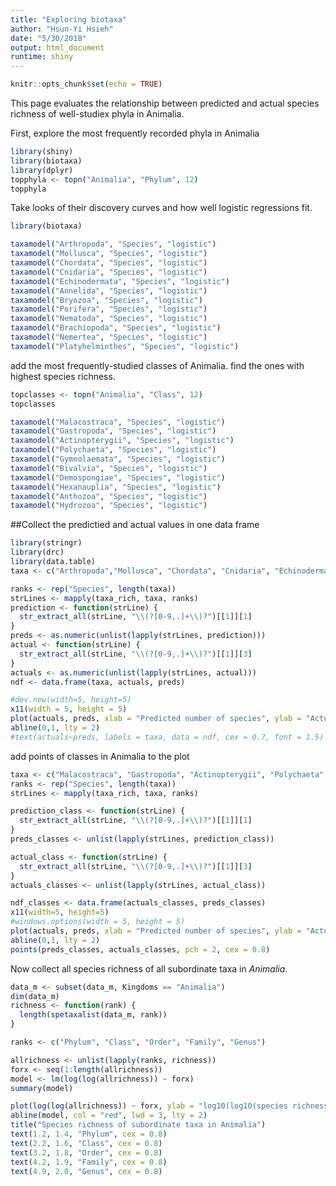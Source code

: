 ```yaml
---
title: "Exploring biotaxa"
author: "Hsun-Yi Hsieh"
date: "5/30/2018"
output: html_document
runtime: shiny
---
```

```r
knitr::opts_chunk$set(echo = TRUE)
```

This page evaluates the relationship between predicted and actual species richness of well-studiex phyla in Animalia.

First, explore the most frequently recorded phyla in Animalia
```r
library(shiny)
library(biotaxa)
library(dplyr)
topphyla <- topn("Animalia", "Phylum", 12)
topphyla
```

Take looks of their discovery curves and how well logistic regressions fit.
```r
library(biotaxa)

taxamodel("Arthropoda", "Species", "logistic")
taxamodel("Mollusca", "Species", "logistic")
taxamodel("Chordata", "Species", "logistic")
taxamodel("Cnidaria", "Species", "logistic")
taxamodel("Echinodermata", "Species", "logistic")
taxamodel("Annelida", "Species", "logistic")
taxamodel("Bryozoa", "Species", "logistic")
taxamodel("Porifera", "Species", "logistic")
taxamodel("Nematoda", "Species", "logistic")
taxamodel("Brachiopoda", "Species", "logistic")
taxamodel("Nemertea", "Species", "logistic")
taxamodel("Platyhelminthes", "Species", "logistic")

```

add the most frequently-studied classes of Animalia.
find the ones with highest species richness.
```r
topclasses <- topn("Animalia", "Class", 12)
topclasses
```
```r
taxamodel("Malacostraca", "Species", "logistic")
taxamodel("Gastropoda", "Species", "logistic")
taxamodel("Actinopterygii", "Species", "logistic")
taxamodel("Polychaeta", "Species", "logistic")
taxamodel("Gymnolaemata", "Species", "logistic")
taxamodel("Bivalvia", "Species", "logistic")
taxamodel("Demospongiae", "Species", "logistic")
taxamodel("Hexanauplia", "Species", "logistic")
taxamodel("Anthozoa", "Species", "logistic")
taxamodel("Hydrozoa", "Species", "logistic")
```

##Collect the predictied and actual values in one data frame
```r
library(stringr)
library(drc)
library(data.table)
taxa <- c("Arthropoda","Mollusca", "Chordata", "Cnidaria", "Echinodermata","Annelida", "Bryozoa", "Porifera", "Nematoda", "Brachiopoda", "Nemertea", "Platyhelminthes")

ranks <- rep("Species", length(taxa))
strLines <- mapply(taxa_rich, taxa, ranks)
prediction <- function(strLine) {
  str_extract_all(strLine, "\\(?[0-9,.]+\\)?")[[1]][1]
}
preds <- as.numeric(unlist(lapply(strLines, prediction)))
actual <- function(strLine) {
  str_extract_all(strLine, "\\(?[0-9,.]+\\)?")[[1]][3]
}
actuals <- as.numeric(unlist(lapply(strLines, actual)))
ndf <- data.frame(taxa, actuals, preds)

#dev.new(width=5, height=5)
x11(width = 5, height = 5)
plot(actuals, preds, xlab = "Predicted number of species", ylab = "Actual number of species", pch = 19)
abline(0,1, lty = 2)
#text(actuals~preds, labels = taxa, data = ndf, cex = 0.7, font = 1.5)
```

add points of classes in Animalia to the plot
```r
taxa <- c("Malacostraca", "Gastropoda", "Actinopterygii", "Polychaeta", "Bivalvia", "Demospongiae", "Hexanauplia", "Anthozoa", "Hydrozoa")
ranks <- rep("Species", length(taxa))
strLines <- mapply(taxa_rich, taxa, ranks)

prediction_class <- function(strLine) {
  str_extract_all(strLine, "\\(?[0-9,.]+\\)?")[[1]][1]
}
preds_classes <- unlist(lapply(strLines, prediction_class))

actual_class <- function(strLine) {
  str_extract_all(strLine, "\\(?[0-9,.]+\\)?")[[1]][3]
}
actuals_classes <- unlist(lapply(strLines, actual_class)) 

ndf_classes <- data.frame(actuals_classes, preds_classes)
x11(width=5, height=5)
#windows.options(width = 5, height = 5)
plot(actuals, preds, xlab = "Predicted number of species", ylab = "Actual number of species", pch = 19)
abline(0,1, lty = 2)
points(preds_classes, actuals_classes, pch = 2, cex = 0.8)
```

Now collect all species richness of all subordinate taxa in *Animalia*.
```r
data_m <- subset(data_m, Kingdoms == "Animalia")
dim(data_m)
richness <- function(rank) {
  length(spetaxalist(data_m, rank))
}

ranks <- c("Phylum", "Class", "Order", "Family", "Genus")

allrichness <- unlist(lapply(ranks, richness))
forx <- seq(1:length(allrichness))
model <- lm(log(log(allrichness)) ~ forx)
summary(model)

plot(log(log(allrichness)) ~ forx, ylab = "log10(log10(species richness))", xlab = "", pch = 19, ylim = c(1, 2.5))
abline(model, col = "red", lwd = 3, lty = 2)
title("Species richness of subordinate taxa in Animalia")
text(1.2, 1.4, "Phylum", cex = 0.8)
text(2.2, 1.6, "Class", cex = 0.8)
text(3.2, 1.8, "Order", cex = 0.8)
text(4.2, 1.9, "Family", cex = 0.8)
text(4.9, 2.0, "Genus", cex = 0.8)

```

